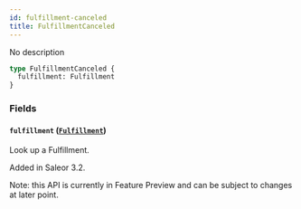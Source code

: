 ```yaml
---
id: fulfillment-canceled
title: FulfillmentCanceled
---
```


No description

```graphql
type FulfillmentCanceled {
  fulfillment: Fulfillment
}
```

### Fields

#### `fulfillment` ([`Fulfillment`](../../../developer/api-reference/objects/fulfillment))

Look up a Fulfillment.

Added in Saleor 3.2.

Note: this API is currently in Feature Preview and can be subject to changes at later point.
